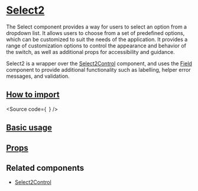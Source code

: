 

<Meta of={Stories} />

# [Select2](#select2)

The Select component provides a way for users to select an option from a dropdown list.
It allows users to choose from a set of predefined options, which can be customized to suit the needs of the application.
It provides a range of customization options to control the appearance and behavior of the switch,
as well as additional props for accessibility and guidance.

Select2 is a wrapper over the [Select2Control](?path=/docs/components-core-form-select2control--docs)
component, and uses the [Field](?path=/docs/components-core-form-field--docs)
component to provide additional functionality such as labelling, helper error messages, and validation.

## [How to import](#how-to-import)

<Source
  code={`
`}
/>

## [Basic usage](#basic-usage)

<Canvas of={Stories.Base} />

## [Props](#props)

<ArgTypes of={Stories} />

## Related components

- [Select2Control](?path=/docs/components-core-form-select2control--docs)
